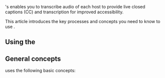 
<Vg k="COMPANY" />
's <Vpd k="NAME" /> enables you to transcribe audio of each host to provide live closed captions (CC) and transcription for improved accessibility.

This article introduces the key processes and concepts you need to know to use <Vpd k="NAME" />.

## Using the <Vg k="CONSOLE" />

<Console />

## General concepts

<Vg k="COMPANY" /> uses the following basic concepts:

<AppId />
<AppCertificate />
<Token />
<Channel />
<UserId />
<SD_RTN />

